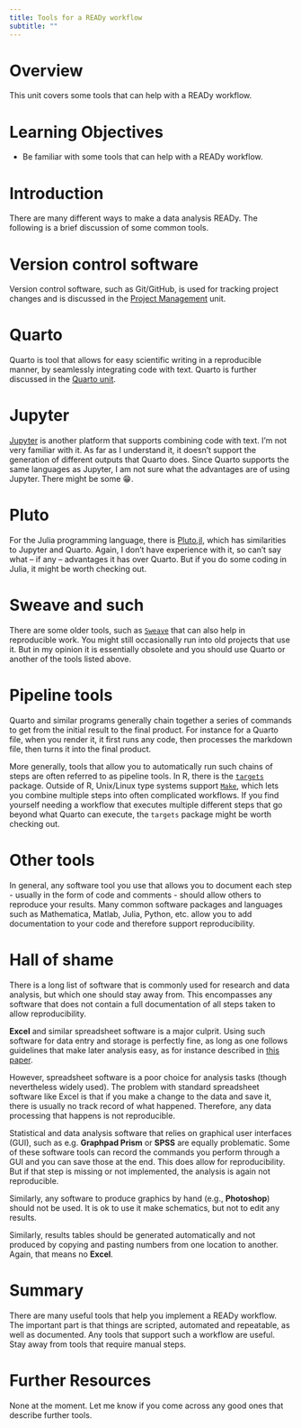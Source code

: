 ```yaml
---
title: Tools for a READy workflow
subtitle: ""
---
```


# Overview

This unit covers some tools that can help with a READy workflow.


# Learning Objectives

- Be familiar with some tools that can help with a READy workflow.


# Introduction

There are many different ways to make a data analysis READy. The following is a brief discussion of some common tools.


# Version control software

Version control software, such as Git/GitHub, is used for tracking project changes and is discussed in the [Project Management](/content/module-ready-workflow/ready-project-management/ready-project-management.qmd) unit.


# Quarto

Quarto is tool that allows for easy scientific writing in a reproducible manner, by seamlessly integrating code with text. Quarto is further discussed in the [Quarto unit](/content/module-intro-tools/tools-quarto.qmd).


# Jupyter 

[Jupyter](https://jupyter.org/) is another platform that supports combining code with text. I'm not very familiar with it. As far as I understand it, it doesn't support the generation of different outputs that Quarto does. Since Quarto supports the same languages as Jupyter, I am not sure what the advantages are of using Jupyter. There might be some 😁.


# Pluto

For the Julia programming language, there is [Pluto.jl](https://plutojl.org/), which has similarities to Jupyter and Quarto. Again, I don't have experience with it, so can't say what -- if any -- advantages it has over Quarto. But if you do some coding in Julia, it might be worth checking out.


# Sweave and such

There are some older tools, such as [`Sweave`](https://en.wikipedia.org/wiki/Sweave) that can also help in reproducible work. You might still occasionally run into old projects that use it. But in my opinion it is essentially obsolete and you should use Quarto or another of the tools listed above.


# Pipeline tools

Quarto and similar programs generally chain together a series of commands to get from the initial result to the final product. For instance for a Quarto file, when you render it, it first runs any code, then processes the markdown file, then turns it into the final product.

More generally, tools that allow you to automatically run such chains of steps are often referred to as pipeline tools. In R, there is the [`targets`](https://books.ropensci.org/targets/) package. Outside of R, Unix/Linux type systems support [`Make`](https://www.gnu.org/software/make/), which lets you combine multiple steps into often complicated workflows. If you find yourself needing a workflow that executes multiple different steps that go beyond what Quarto can execute, the `targets` package might be worth checking out.


# Other tools

In general, any software tool you use that allows you to document each step - usually in the form of code and comments - should allow others to reproduce your results. Many common software packages and languages such as Mathematica, Matlab, Julia, Python, etc. allow you to add documentation to your code and therefore support reproducibility.



# Hall of shame

There is a long list of software that is commonly used for research and data analysis, but which one should stay away from. This encompasses any software that does not contain a full documentation of all steps taken to allow reproducibility. 

**Excel** and similar spreadsheet software is a major culprit. Using such software for data entry and storage is perfectly fine, as long as one follows guidelines that make later analysis easy, as for instance described in [this paper](https://doi.org/10.1080/00031305.2017.1375989).

However, spreadsheet software is a poor choice for analysis tasks (though nevertheless widely used). The problem with standard spreadsheet software like Excel is that if you make a change to the data and save it, there is usually no track record of what happened. Therefore, any data processing that happens is not reproducible. 

Statistical and data analysis software that relies on graphical user interfaces (GUI), such as e.g. **Graphpad Prism** or **SPSS** are equally problematic. Some of these software tools can record the commands you perform through a GUI and you can save those at the end. This does allow for reproducibility. But if that step is missing or not implemented, the analysis is again not reproducible.

Similarly, any software to produce graphics by hand (e.g., **Photoshop**) should not be used. It is ok to use it make schematics, but not to edit any results.

Similarly, results tables should be generated automatically and not produced by copying and pasting numbers from one location to another. Again, that means no **Excel**.


# Summary

There are many useful tools that help you implement a READy workflow. The important part is that things are scripted, automated and repeatable, as well as documented. Any tools that support such a workflow are useful. Stay away from tools that require manual steps.


# Further Resources

None at the moment. Let me know if you come across any good ones that describe further tools.
